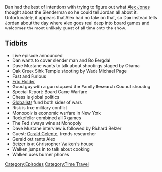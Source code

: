 {{DEFAULTSORT:
    #_EPISODE_0119:August 16, 2012
}}{{Episode
    | title           = August 16, 2012
    | caption         = Listen to this episode on [https://knowledgefight.libsyn.com/knowledge-fight-aug-16-2012 Libsyn] [https://open.spotify.com/episode/5p8CN4LUvRCnpdemnCbrPm Spotify], Read the [[Transcript/119: August 16, 2012|Unofficial Transcript]]
    | episodeNumber   = 119
    | length          = 01:13:41
    | airDate         = January 15, 2018
    | coverageDate    = August 16, 2012
    | episodeType     = [[:Category:Time Travel|Time Travel]]
    | appearance      = [[Dave Mustane]], [[Wade Michael Page]], [[Eric Holder]], [[Rockefeller]], [[Richard Belzer]], [[Gerald Celente]], [[Christopher Walken]]
    | previousEpisode = [[118: January 10-11, 2018]]
    | nextEpisode     = [[120: January 27, 2016]]
}}

{{Stub}}

Dan had the best of intentions with trying to figure out what [[Alex Jones]] thought about the Slenderman so he could tell Jordan all about it. Unfortunately, it appears that Alex had no take on that, so Dan instead tells Jordan about the day where Alex goes real deep into board games and welcomes the most unlikely guest of all time onto the show.

==Tidbits==

*Live episode announced
*Dan wants to cover slender man and Bo Bergdal
*Dave Mustane wants to talk about shootings staged by Obama
*Oak Creek Sihk Temple shooting by Wade Michael Page
*Fast and Furious
*[[Eric Holder]]
*Good guy with a gun stopped the Family Research Council shooting
*Special Report: Board Game Warfare
*Chess is global politics
*[[Globalists]] fund both sides of wars
*Risk is true military conflict
*Monopoly is economic warfare in New York
*Rockefeller combined all 3 games
*The Fed always wins at Monopoly
*Dave Mustane interview is followed by Richard Belzer
*Guest: [[Gerald Celente]], trends researcher
*Gerald out rants Alex
*Belzer is at Christopher Walken's house
*Walken jumps in to talk about cooking
*Walken uses burner phones

[[Category:Episodes]]
[[Category:Time Travel]]
